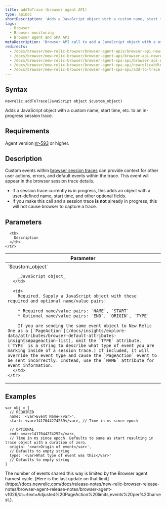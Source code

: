 ```yaml
---
title: addToTrace (browser agent API)
type: apiDoc
shortDescription: 'Adds a JavaScript object with a custom name, start time, etc. to an in-progress session trace.'
tags:
  - Browser
  - Browser monitoring
  - Browser agent and SPA API
metaDescription: 'Browser API call to add a JavaScript object with a user-defined name, start time, etc. to a session trace already in progress.'
redirects:
  - /docs/browser/new-relic-browser/browser-agent-apis/browser-api-newrelicaddtotrace
  - /docs/browser/new-relic-browser/browser-agent-api/browser-api-newrelicaddtotrace
  - /docs/browser/new-relic-browser/browser-agent-spa-api/browser-api-newrelicaddtotrace
  - /docs/browser/new-relic-browser/browser-agent-spa-api/newrelicaddtotrace-browser-agent-api
  - /docs/browser/new-relic-browser/browser-agent-spa-api/add-to-trace
---
```


## Syntax

```
newrelic.addToTrace(JavaScript object $custom_object)
```

Adds a JavaScript object with a custom name, start time, etc. to an in-progress session trace.

## Requirements

Agent version [nr-593](/docs/release-notes/new-relic-browser-release-notes/browser-agent-release-notes) or higher.

## Description

Custom events within [browser session traces](/docs/browser/new-relic-browser/browser-pro-features/session-traces-exploring-webpages-life-cycle) can provide context for other user actions, errors, and default events within the trace. This event will appear in the browser session trace details.

* If a session trace currently **is** in progress, this adds an object with a user-defined name, start time, and other optional fields.
* If you make this call and a session trace **is not** already in progress, this will not cause browser to capture a trace.

## Parameters

<table>
  <thead>
    <tr>
      <th width="25%">
        Parameter
      </th>

      <th>
        Description
      </th>
    </tr>
  </thead>

  <tbody>
    <tr>
      <td>
        `$custom_object`

        _JavaScript object_
      </td>

      <td>
        Required. Supply a JavaScript object with these required and optional name/value pairs:

        * Required name/value pairs: `NAME`, `START`
        * Optional name/value pairs: `END`, `ORIGIN`, `TYPE`

        If you are sending the same event object to New Relic One as a [`PageAction`](/docs/insights/explore-data/attributes/browser-default-attributes-insights#pageaction-list), omit the `TYPE` attribute. (`TYPE` is a string to describe what type of event you are marking inside of a session trace.) If included, it will override the event type and cause the `PageAction` event to be sent incorrectly. Instead, use the `NAME` attribute for event information.
      </td>
    </tr>
  </tbody>
</table>

## Examples

```
var obj = {
  // REQUIRED
  name: '<var>Event Name</var>',
  start: <var>1417044274239</var>, // Time in ms since epoch

  // OPTIONAL
  end: <var>1417044274252</var>,
  // Time in ms since epoch. Defaults to same as start resulting in trace object with a duration of zero.
  origin: '<var>Origin of event</var>',
  // Defaults to empty string
  type: '<var>What type of event was this</var>'
  // Defaults to empty string
}
```

 <Callout variant="important">
The number of events shared this way is limited by the Browser agent harvest cycle. [Here is the last update on that limit](https://docs.newrelic.com/docs/release-notes/new-relic-browser-release-notes/browser-agent-release-notes/browser-agent-v1026/#:~:text=Adjusted%20PageAction%20limits,events%20per%20harvest.). 
 </Callout>


